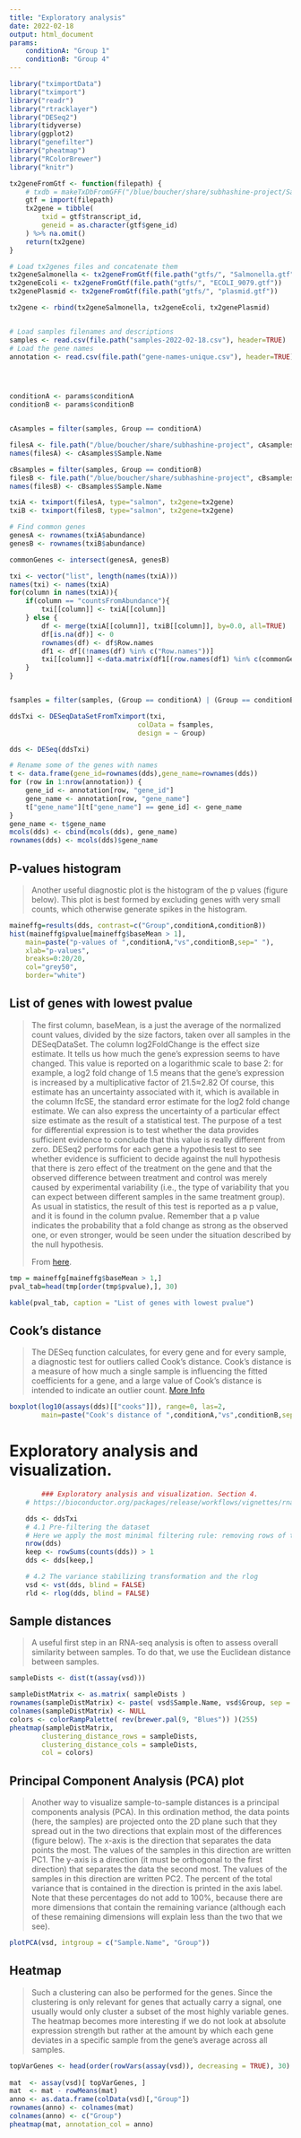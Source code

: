 ```yaml
---
title: "Exploratory analysis"
date: 2022-02-18
output: html_document
params:
    conditionA: "Group 1"
    conditionB: "Group 4"
---
```

```r
library("tximportData")
library("tximport")
library("readr")
library("rtracklayer")
library("DESeq2")
library(tidyverse)
library(ggplot2)
library("genefilter")
library("pheatmap")
library("RColorBrewer")
library("knitr")

tx2geneFromGtf <- function(filepath) {
    # txdb = makeTxDbFromGFF("/blue/boucher/share/subhashine-project/Salmonella.gtf", format="gtf")
    gtf = import(filepath)
    tx2gene = tibble(
        txid = gtf$transcript_id,
        geneid = as.character(gtf$gene_id)
    ) %>% na.omit()
    return(tx2gene)
}

# Load tx2genes files and concatenate them
tx2geneSalmonella <- tx2geneFromGtf(file.path("gtfs/", "Salmonella.gtf"))
tx2geneEcoli <- tx2geneFromGtf(file.path("gtfs/", "ECOLI_9079.gtf"))
tx2genePlasmid <- tx2geneFromGtf(file.path("gtfs/", "plasmid.gtf"))

tx2gene <- rbind(tx2geneSalmonella, tx2geneEcoli, tx2genePlasmid)


# Load samples filenames and descriptions
samples <- read.csv(file.path("samples-2022-02-18.csv"), header=TRUE)
# Load the gene names
annotation <- read.csv(file.path("gene-names-unique.csv"), header=TRUE)




conditionA <- params$conditionA
conditionB <- params$conditionB


cAsamples = filter(samples, Group == conditionA)

filesA <- file.path("/blue/boucher/share/subhashine-project", cAsamples$Path, "quant.sf")
names(filesA) <- cAsamples$Sample.Name

cBsamples = filter(samples, Group == conditionB)
filesB <- file.path("/blue/boucher/share/subhashine-project", cBsamples$Path, "quant.sf")
names(filesB) <- cBsamples$Sample.Name

txiA <- tximport(filesA, type="salmon", tx2gene=tx2gene)
txiB <- tximport(filesB, type="salmon", tx2gene=tx2gene)

# Find common genes
genesA <- rownames(txiA$abundance)
genesB <- rownames(txiB$abundance)

commonGenes <- intersect(genesA, genesB)

txi <- vector("list", length(names(txiA)))
names(txi) <- names(txiA)
for(column in names(txiA)){
    if(column == "countsFromAbundance"){
        txi[[column]] <- txiA[[column]]
    } else {
        df <- merge(txiA[[column]], txiB[[column]], by=0.0, all=TRUE)
        df[is.na(df)] <- 0 
        rownames(df) <- df$Row.names
        df1 <- df[(!names(df) %in% c("Row.names"))]
        txi[[column]] <-data.matrix(df1[(row.names(df1) %in% c(commonGenes)),])
    }
}


fsamples = filter(samples, (Group == conditionA) | (Group == conditionB))

ddsTxi <- DESeqDataSetFromTximport(txi,
                                colData = fsamples,
                                design = ~ Group)

dds <- DESeq(ddsTxi)

# Rename some of the genes with names
t <- data.frame(gene_id=rownames(dds),gene_name=rownames(dds))
for (row in 1:nrow(annotation)) {
    gene_id <- annotation[row, "gene_id"]
    gene_name <- annotation[row, "gene_name"]
    t["gene_name"][t["gene_name"] == gene_id] <- gene_name
}
gene_name <- t$gene_name
mcols(dds) <- cbind(mcols(dds), gene_name)
rownames(dds) <- mcols(dds)$gene_name

```

## P-values histogram
>Another useful diagnostic plot is the histogram of the p values (figure below). This plot is best formed by excluding genes with very small counts, which otherwise generate spikes in the histogram.

```r
maineffg=results(dds, contrast=c("Group",conditionA,conditionB))
hist(maineffg$pvalue[maineffg$baseMean > 1],
    main=paste("p-values of ",conditionA,"vs",conditionB,sep=" "),
    xlab="p-values", 
    breaks=0:20/20, 
    col="grey50", 
    border="white")
```

## List of genes with lowest pvalue
> The first column, baseMean, is a just the average of the normalized count values, divided by the size factors, taken over all samples in the DESeqDataSet. 
> The column log2FoldChange is the effect size estimate. It tells us how much the gene’s expression seems to have changed. This value is reported on a logarithmic scale to base 2: for example, a log2 fold change of 1.5 means that the gene’s expression is increased by a multiplicative factor of 21.5≈2.82
> Of course, this estimate has an uncertainty associated with it, which is available in the column lfcSE, the standard error estimate for the log2 fold change estimate. 
> We can also express the uncertainty of a particular effect size estimate as the result of a statistical test. The purpose of a test for differential expression is to test whether the data provides sufficient evidence to conclude that this value is really different from zero. DESeq2 performs for each gene a hypothesis test to see whether evidence is sufficient to decide against the null hypothesis that there is zero effect of the treatment on the gene and that the observed difference between treatment and control was merely caused by experimental variability (i.e., the type of variability that you can expect between different samples in the same treatment group). As usual in statistics, the result of this test is reported as a p value, and it is found in the column pvalue. Remember that a p value indicates the probability that a fold change as strong as the observed one, or even stronger, would be seen under the situation described by the null hypothesis.
>
> From [here](https://bioconductor.org/packages/release/workflows/vignettes/rnaseqGene/inst/doc/rnaseqGene.html#building-the-results-table).


```r
tmp = maineffg[maineffg$baseMean > 1,]
pval_tab=head(tmp[order(tmp$pvalue),], 30)

kable(pval_tab, caption = "List of genes with lowest pvalue")
```

## Cook's distance
>The DESeq function calculates, for every gene and for every sample, a diagnostic test for outliers called Cook’s distance. Cook’s distance is a measure of how much a single sample is influencing the fitted coefficients for a gene, and a large value of Cook’s distance is intended to indicate an outlier count. [More Info](http://bioconductor.org/packages/devel/bioc/vignettes/DESeq2/inst/doc/DESeq2.html#why-un-normalized-counts)

```r
boxplot(log10(assays(dds)[["cooks"]]), range=0, las=2,
        main=paste("Cook's distance of ",conditionA,"vs",conditionB,sep=" "))
```

# Exploratory analysis and visualization.
```r
        ### Exploratory analysis and visualization. Section 4.
    # https://bioconductor.org/packages/release/workflows/vignettes/rnaseqGene/inst/doc/rnaseqGene.html#e3xploratory-analysis-and-visualization

    dds <- ddsTxi
    # 4.1 Pre-filtering the dataset
    # Here we apply the most minimal filtering rule: removing rows of the DESeqDataSet that have no counts, or only a single count across all samples.
    nrow(dds)
    keep <- rowSums(counts(dds)) > 1
    dds <- dds[keep,]

    # 4.2 The variance stabilizing transformation and the rlog
    vsd <- vst(dds, blind = FALSE)
    rld <- rlog(dds, blind = FALSE)


```
## Sample distances
> A useful first step in an RNA-seq analysis is often to assess overall similarity between samples.
> To do that, we use the Euclidean distance between samples.


```r
sampleDists <- dist(t(assay(vsd)))

sampleDistMatrix <- as.matrix( sampleDists )
rownames(sampleDistMatrix) <- paste( vsd$Sample.Name, vsd$Group, sep = " - " )
colnames(sampleDistMatrix) <- NULL
colors <- colorRampPalette( rev(brewer.pal(9, "Blues")) )(255)
pheatmap(sampleDistMatrix,
        clustering_distance_rows = sampleDists,
        clustering_distance_cols = sampleDists,
        col = colors)
```

## Principal Component Analysis (PCA) plot
> Another way to visualize sample-to-sample distances is a principal components analysis (PCA). In this ordination method, the data points (here, the samples) are projected onto the 2D plane such that they spread out in the two directions that explain most of the differences (figure below). The x-axis is the direction that separates the data points the most. The values of the samples in this direction are written PC1. The y-axis is a direction (it must be orthogonal to the first direction) that separates the data the second most. The values of the samples in this direction are written PC2. The percent of the total variance that is contained in the direction is printed in the axis label. Note that these percentages do not add to 100%, because there are more dimensions that contain the remaining variance (although each of these remaining dimensions will explain less than the two that we see).

```r
plotPCA(vsd, intgroup = c("Sample.Name", "Group"))
```

## Heatmap
> Such a clustering can also be performed for the genes. Since the clustering is only relevant for genes that actually carry a signal, one usually would only cluster a subset of the most highly variable genes. 
> The heatmap becomes more interesting if we do not look at absolute expression strength but rather at the amount by which each gene deviates in a specific sample from the gene’s average across all samples.

```r
topVarGenes <- head(order(rowVars(assay(vsd)), decreasing = TRUE), 30)
    
mat  <- assay(vsd)[ topVarGenes, ]
mat  <- mat - rowMeans(mat)
anno <- as.data.frame(colData(vsd)[,"Group"])
rownames(anno) <- colnames(mat)
colnames(anno) <- c("Group")
pheatmap(mat, annotation_col = anno)
```
